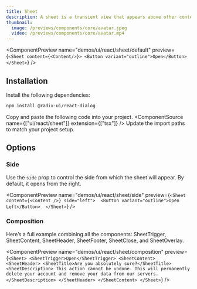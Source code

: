 ```yaml
---
title: Sheet
description: A sheet is a transient view that appears above other content on the screen when a user interacts with a control.
thumbnail:
  image: /previews/components/core/avatar.jpeg
  video: /previews/components/core/avatar.mp4
---
```


<ComponentPreview
  name="demos/ui/react/sheet/default"
  preview={`<Sheet content={<Content/>}>
   <Button variant="outline">Open</Button>
</Sheet>`}
/>

## Installation

<Steps>
<Step>
Install the following dependencies:
</Step>

```bash
npm install @radix-ui/react-dialog
```
  <Step>Copy and paste the following code into your project.</Step>
  <ComponentSource name={["ui/react/sheet"]} extension={["tsx"]} />
  <Step>Update the import paths to match your project setup.</Step>
</Steps>

## Options

### Side

Use the `side` prop to control the side from which the sheet will appear. By default, it opens from the right.

<ComponentPreview name="demos/ui/react/sheet/side" 
preview={`<Sheet content={<Content />} side="left"> 
  <Button variant="outline">Open Left</Button> 
</Sheet>`} 
/>

### Composition

Here’s a full example combining all the components: SheetTrigger, SheetContent, SheetHeader, SheetFooter, SheetClose, and SheetOverlay.

<ComponentPreview name="demos/ui/react/sheet/composition" 
preview={`<Sheet>
  <SheetTrigger>Open</SheetTrigger>
  <SheetContent>
    <SheetHeader>
      <SheetTitle>Are you absolutely sure?</SheetTitle>
      <SheetDescription>
        This action cannot be undone. This will permanently delete your account
        and remove your data from our servers.
      </SheetDescription>
    </SheetHeader>
  </SheetContent>
</Sheet>`} />